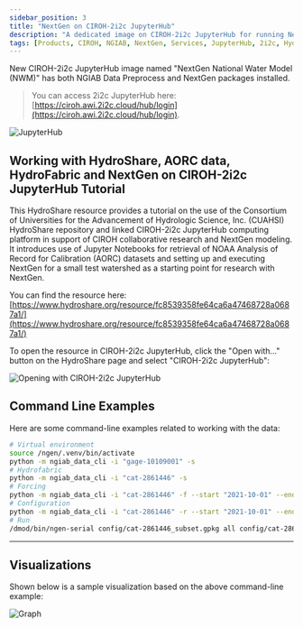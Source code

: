 ```yaml
---
sidebar_position: 3
title: "NextGen on CIROH-2i2c JupyterHub"
description: "A dedicated image on CIROH-2i2c JupyterHub for running NextGen In A Box."
tags: [Products, CIROH, NGIAB, NextGen, Services, JupyterHub, 2i2c, HydroShare, Hydrofabric]
---
```


New CIROH-2i2c JupyterHub image named "NextGen National Water Model (NWM)" has both NGIAB Data Preprocess and NextGen packages installed.
> You can access 2i2c JupyterHub here: [https://ciroh.awi.2i2c.cloud/hub/login](https://ciroh.awi.2i2c.cloud/hub/login).

 ![JupyterHub](/img/products/nextgen-on-2i2c/jupyterhub.png)
 
## Working with HydroShare, AORC data, HydroFabric and NextGen on CIROH-2i2c JupyterHub Tutorial

This HydroShare resource provides a tutorial on the use of the Consortium of Universities for the Advancement of Hydrologic Science, Inc. (CUAHSI) HydroShare repository and linked CIROH-2i2c JupyterHub computing platform in support of CIROH collaborative research and NextGen modeling. It introduces use of Jupyter Notebooks for retrieval of NOAA Analysis of Record for Calibration (AORC) datasets and setting up and executing NextGen for a small test watershed as a starting point for research with NextGen.


You can find the resource here: [https://www.hydroshare.org/resource/fc8539358fe64ca6a47468728a0687a1/](https://www.hydroshare.org/resource/fc8539358fe64ca6a47468728a0687a1/)


To open the resource in CIROH-2i2c JupyterHub, click the "Open with..." button on the HydroShare page and select "CIROH-2i2c JupyterHub":

![Opening with CIROH-2i2c JupyterHub](/img/products/nextgen-on-2i2c/resource.png)


## Command Line Examples

Here are some command-line examples related to working with the data:

```bash
# Virtual environment
source /ngen/.venv/bin/activate
python -m ngiab_data_cli -i "gage-10109001" -s
# Hydrofabric
python -m ngiab_data_cli -i "cat-2861446" -s
# Forcing
python -m ngiab_data_cli -i "cat-2861446" -f --start "2021-10-01" --end "2022-09-30"
# Configuration
python -m ngiab_data_cli -i "cat-2861446" -r --start "2021-10-01" --end "2022-09-30"
# Run
/dmod/bin/ngen-serial config/cat-2861446_subset.gpkg all config/cat-2861446_subset.gpkg all config/realization.json
```

---

## Visualizations

Shown below is a sample visualization based on the above command-line example:

![Graph](/img/products/nextgen-on-2i2c/graph.png)


